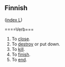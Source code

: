 ==Finnish==
([[Wiktionary:Finnish_index_l|index L]])

====Verb===
#To [[close]].
#To [[destroy]] or put down.
#To [[kill]].
#To [[finish]].
#To [[end]].